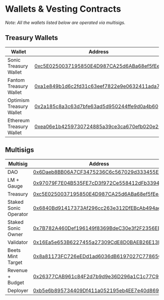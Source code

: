 # Wallets & Vesting Contracts
_Note: All the wallets listed below are operated via multisigs._  

## Treasury Wallets

| Wallet | Address |
| ------ | ------- |
| Sonic Treasury Wallet | [0xc5E0250037195850E4D987CA25d6ABa68ef5fEe8](https://debank.com/profile/0xc5E0250037195850E4D987CA25d6ABa68ef5fEe8) |
| Fantom Treasury Wallet | [0xa1e849b1d6c2fd31c63eef7822e9e0632411ada7](https://debank.com/profile/0xa1e849b1d6c2fd31c63eef7822e9e0632411ada7) |
| Optimism Treasury Wallet | [0x2a185c8a3c63d7bfe63ad5d950244ffe9d0a4b60](https://debank.com/profile/0x2a185c8a3c63d7bfe63ad5d950244ffe9d0a4b60) |
| Ethereum Treasury Wallet | [0xea06e1b4259730724885a39ce3ca670efb020e26](https://debank.com/profile/0xea06e1b4259730724885a39ce3ca670efb020e26) |

## Multisigs

| Multisig | Address |
| -------- | ------- |
| DAO | [0x6Daeb8BB06A7CF3475236C6c567029d333455E38](https://sonicscan.org/address/0x6Daeb8BB06A7CF3475236C6c567029d333455E38#code) |
| LM + Gauge | [0x97079F7E04B535FE7cD3f972Ce558412dFb33946](https://sonicscan.org/address/0x97079F7E04B535FE7cD3f972Ce558412dFb33946#code) |
| Treasury | [0xc5E0250037195850E4D987CA25d6ABa68ef5fEe8](https://sonicscan.org/address/0xc5E0250037195850E4D987CA25d6ABa68ef5fEe8#code) |
| Staked Sonic Operator | [0x6840Bd91417373Af296cc263e312DfEBcAb494ae](https://sonicscan.org/address/0x6840Bd91417373Af296cc263e312DfEBcAb494ae#code) |
| Staked Sonic Owner | [0x7B782A460Def196149f8369BdeC30e3f2F2356EB](https://sonicscan.org/address/0x7B782A460Def196149f8369BdeC30e3f2F2356EB#code) |
| Validator | [0x16Ea5e653B6227455a27309CdE8D0BAEB26E13B9](https://sonicscan.org/address/0x16Ea5e653B6227455a27309CdE8D0BAEB26E13B9#code) |
| Beets Mint Target | [0x8a81173FC726eEDd1ad6036dB6197027C77865C2](https://sonicscan.org/address/0x8a81173FC726eEDd1ad6036dB6197027C77865C2#code) |
| Revenue + Budget | [0x26377CAB961c84F2d7b9d9e36D296a1C1c77C995](https://sonicscan.org/address/0x26377CAB961c84F2d7b9d9e36D296a1C1c77C995#code) |
| Deployer | [0xb5e6b895734409Df411a052195eb4EE7e40d8696](https://sonicscan.org/address/0xb5e6b895734409Df411a052195eb4EE7e40d8696#code) |
